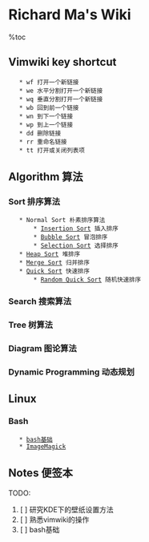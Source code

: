 =Richard Ma's Wiki=
%toc

==Vimwiki key shortcut==
    * <Leader>wf 打开一个新链接
    * <Leader>we 水平分割打开一个新链接
    * <Leader>wq 垂直分割打开一个新链接
    * <Leader>wb 回到前一个链接
    * <Leader>wn 到下一个链接
    * <Leader>wp 到上一个链接
    * <Leader>dd 删除链接
    * <Leader>rr 重命名链接
    * <Leader>tt 打开或关闭列表项

==Algorithm 算法==
===Sort 排序算法===
    * Normal Sort 朴素排序算法
        * [[Insertion Sort]] 插入排序
        * [[Bubble Sort]] 冒泡排序
        * [[Selection Sort]] 选择排序
    * [[Heap Sort]] 堆排序
    * [[Merge Sort]] 归并排序
    * [[Quick Sort]] 快速排序
        * [[Random Quick Sort]] 随机快速排序
===Search 搜索算法===
===Tree 树算法===
===Diagram 图论算法===
===Dynamic Programming 动态规划===

==Linux==
===Bash===
    * [[bash基础]]
    * [[ImageMagick]]

==Notes 便签本==
TODO:
# [ ] 研究KDE下的壁纸设置方法
# [ ] 熟悉vimwiki的操作
# [ ] bash基础
